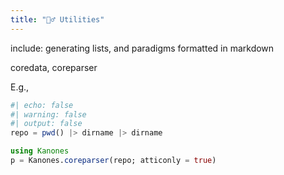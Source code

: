 ```yaml
---
title: "🤷‍♂️ Utilities"
---
```


include: generating lists, and paradigms formatted in markdown


coredata, coreparser

E.g.,  



```julia
#| echo: false
#| warning: false
#| output: false
repo = pwd() |> dirname |> dirname
```

```julia
using Kanones
p = Kanones.coreparser(repo; atticonly = true)
```